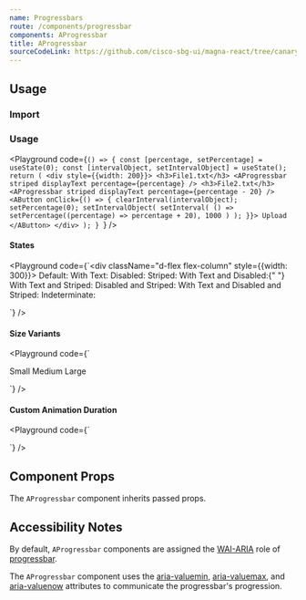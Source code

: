 ```yaml
---
name: Progressbars
route: /components/progressbar
components: AProgressbar
title: AProgressbar
sourceCodeLink: https://github.com/cisco-sbg-ui/magna-react/tree/canary/framework/components/AProgressbar
---
```


## Usage

### Import

<ComponentImport components="AProgressbar" />

### Usage

<Playground
  code={`() => {
  const [percentage, setPercentage] = useState(0);
  const [intervalObject, setIntervalObject] = useState();
  return (
    <div style={{width: 200}}>
      <h3>File1.txt</h3>
      <AProgressbar striped displayText percentage={percentage} />
      <h3>File2.txt</h3>
      <AProgressbar striped displayText percentage={percentage - 20} />
      <AButton
        onClick={() => {
          clearInterval(intervalObject);
          setPercentage(0);
          setIntervalObject(
            setInterval(
              () => setPercentage((percentage) => percentage + 20),
              1000
            )
          );
        }}>
        Upload
      </AButton>
    </div>
  );
}
`}
/>

#### States

<Playground
  code={`<div className="d-flex flex-column" style={{width: 300}}>
  Default: <AProgressbar percentage={50} />
  With Text: <AProgressbar displayText percentage={50} />
  Disabled: <AProgressbar disabled percentage={50} />
  Striped: <AProgressbar striped percentage={50} />
  With Text and Disabled:{" "}
  <AProgressbar disabled displayText percentage={50} />
  With Text and Striped: <AProgressbar
    striped
    displayText
    percentage={50}
  />
  Disabled and Striped: <AProgressbar striped disabled percentage={50} />
  With Text and Disabled and Striped: <AProgressbar
    displayText
    striped
    disabled
    percentage={50}
  />
  Indeterminate: <AProgressbar
    indeterminate />

</div>
`}
/>

#### Size Variants

<Playground
  code={`<div>
  Small
  <AProgressbar size="small" indeterminate />
   <AProgressbar size="small" striped percentage={40} />
  Medium
  <AProgressbar size="medium" indeterminate />
  <AProgressbar size="medium" striped percentage={40} />
  Large
  <AProgressbar size="large" indeterminate />
  <AProgressbar size="large" striped percentage={40} />
</div>
`}
/>

#### Custom Animation Duration

<Playground
  code={`<div>
  <AProgressbar animationDuration="2s" indeterminate />
  <AProgressbar animationDuration="2s" striped percentage={40} />
</div>
`}
/>

## Component Props

The `AProgressbar` component inherits passed props.

<Props of="AProgressbar" />

## Accessibility Notes

By default, `AProgressbar` components are assigned the [WAI-ARIA](https://www.w3.org/WAI/standards-guidelines/aria/) role of [progressbar](https://www.w3.org/TR/wai-aria/#progressbar).

The `AProgressbar` component uses the [aria-valuemin](https://www.w3.org/TR/wai-aria/#aria-valuemin), [aria-valuemax](https://www.w3.org/TR/wai-aria/#aria-valuemax), and [aria-valuenow](https://www.w3.org/TR/wai-aria/#aria-valuenow) attributes to communicate the progressbar's progression.
